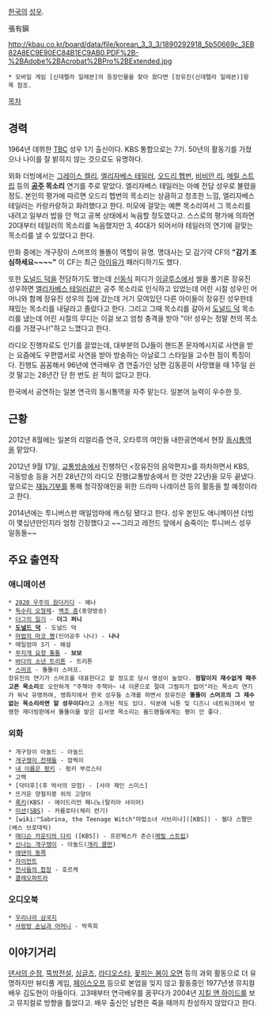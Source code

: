 [[한국]]의 [[성우]]. 

張有鎭

http://kbau.co.kr/board/data/file/korean_3_3_3/1890292918_5b50669c_3EB82A8EC9E90EC84B1EC9AB0.PDF%2B-%2BAdobe%2BAcrobat%2BPro%2BExtended.jpg

 * 모바일 게임 [신데렐라 일레븐]의 등장인물을 찾아 왔다면 [장유진(신데렐라 일레븐)]항목 참조.

[[목차]]
== 경력 ==
1964년 데뷔한 [[TBC]] 성우 1기 출신이다. KBS 통합으로는 7기. 50년의 활동기를 가졌으나 나이를 잘 밝히지 않는 것으로도 유명하다.

외화 더빙에서는 [[그레이스 켈리]], [[엘리자베스 테일러]], [[오드리 헵번]], [[비비안 리]], [[메릴 스트립]] 등의 '''[[공주]] 목소리''' 연기를 주로 맡았다. 엘리자베스 테일러는 아예 전담 성우로 불렸을 정도.
본인의 평가에 따르면 오드리 헵번의 목소리는 상큼하고 청초한 느낌, 엘리자베스 테일러는 카랑카랑하고 화려했다고 한다. 미모에 걸맞는 예쁜 목소리여서 그 목소리를 내려고 일부러 밥을 안 먹고 공복 상태에서 녹음할 정도였다고. 스스로의 평가에 의하면 20대부터 테일러의 목소리를 녹음했지만 3, 40대가 되어서야 테일러의 연기에 걸맞는 목소리를 낼 수 있었다고 한다.

만화 중에는 개구장이 스머프의 똘똘이 역할이 유명. 명대사는 모 감기약 CF의 '''"감기 조심하세요~~~~"''' 이 CF는 최근 [[아이유]]가 패러디하기도 했다.

또한 [[도널드 덕]]을 전담하기도 했는데 [[신동식]] 피디가 [[이글루스]]에서 썰을 풀기론 장유진 성우하면 [[엘리자베스 테일러]]같은 공주 목소리로 인식하고 있었는데 어린 시절 성우인 어머니와 함께 장유진 성우의 집에 갔는데 거기 모여있던 다른 아이들이 장유진 성우한테 재밌는 목소리를 내달라고 졸랐다고 한다. 그리고 그때 목소리를 갈아서 [[도널드 덕]] 목소리를 냈는데 어린 시절의 무디는 이걸 보고 엄청 충격을 받아 "아! 성우는 정말 천의 목소리를 가졌구나!"하고 느꼈다고 한다.

라디오 진행자로도 인기를 끌었는데, 대부분의 DJ들이 핸드폰 문자메시지로 사연을 받는 요즘에도 우편엽서로 사연을 받아 방송하는 아날로그 스타일을 고수한 점이 특징이다. 진행도 꼼꼼해서 96년에 연극배우 겸 연출가인 남편 김동훈이 사망했을 때 1주일 쉰 것 말고는 28년간 단 한 번도 쉰 적이 없다고 한다.

한국에서 공연하는 일본 연극의 동시통역을 자주 맡는다. 일본어 능력이 우수한 듯. 

== 근황 ==
2012년 8월에는 일본의 리얼리즘 연극, 오타루의 여인들 내한공연에서 현장 [[동시통역]]을 맡았다. 

2012년 9월 17일, [[교통방송]]에서 진행하던 <장유진의 음악편지>를 하차하면서 KBS, 극동방송 등을 거친 28년간의 라디오 진행(교통방송에서 한 것만 22년)을 모두 끝냈다. 앞으로는 [[재능기부]]를 통해 청각장애인을 위한 드라마 나레이션 등의 활동을 할 예정이라고 한다.

2014년에는 투니버스판 매일엄마에 캐스팅 됐다고 한다. 성우 본인도 애니메이션 더빙이 몇십년만인지라 엄청 긴장했다고 ~~그리고 레전드 앞에서 숨죽이는 투니버스 성우 일동들~~

== 주요 출연작 ==

=== 애니메이션 ===
 * [[2020 우주의 원더키디]] - 예나
 * [[독수리 오형제]]- [[백조 쥰]](동양방송)
 * [[더그의 일기]] - '''더그 퍼니'''
 * '''[[도널드 덕]]''' - 도널드 덕
 * [[마법의 마코 쨩]](인어공주 나나) - '''나나'''
 * 매일엄마 3기 - 해설
 * [[무지개 요정 통통]] - '''보보'''
 * [[바다의 소년 트리톤]] - 트리톤
 * [[스머프]] - 똘똘이 스머프.
 장유진의 연기가 스머프를 대표한다고 할 정도로 당시 명성이 높았다. '''정말이지 재수없게 패주고픈 목소리'''로 오만하게 "주책아 주책아~ 내 이론으로 절대 그럴리가 없어"라는 목소리 연기가 워낙 유명하여, 영화지에서 한국 성우들 소개를 하면서 장유진은 '''똘똘이 스머프의 그 재수없는 목소리라면 알 성우이다'''라고 소개된 적도 있다. 덕분에 닉툰 및 디즈니 네트워크에서 방영한 재더빙판에서 똘똘이를 맡은 김서영 목소리는 올드팬들에게는 평이 안 좋다.

=== 외화 ===
 * 개구장이 아놀드 - 아놀드 
 * [[개구쟁이 천재들]] - 깜찍이
 * [[내 이름은 펑키]] - 펑키 부르스터
 * 고백
 * [닥터후](후 박사의 모험) - [사라 제인 스미스]
 * 뜨거운 양철지붕 위의 고양이
 * [[록키]](KBS) - 에이드리언 페니노(탈리아 샤이어)
 * [[미션]]([[SBS]]) - 카를로타(체리 런기)
 * [wiki:"Sabrina, the Teenage Witch"마법소녀 사브리나]([KBS]) - 젤다 스펠만(베스 브로데릭)
 * [[매디슨 카운티의 다리]] ([KBS]) - 프란체스카 존슨([[메릴 스트립]])
 * [[신나는 개구쟁이]] - 아놀드([[개리 콜먼]])
 * [[에덴의 동쪽]]
 * [[자이언트]]
 * [[천사들의 합창]] - 호르케
 * [[클레오파트라]]


=== 오디오북 ===
 * [[우리나라 삼국지]]
 * [[사랑방 손님과 어머니]] - 박옥희

== 이야기거리 ==
[[댄서의 순정]], [[뚝방전설]], [[싱글즈]], [[라디오스타]], [[꽃피는 봄이 오면]] 등의 과외 활동으로 더 유명하지만 뷰티풀 게임, [[페이스오프]] 등으로 본업을 잊지 않고 활동중인 1977년생 뮤지컬 배우 김도현이 아들이다. 고3때부터 연극배우를 꿈꾸다가 2004년 [[지킬 앤 하이드]]를 보고 뮤지컬로 방향을 틀었다고. 배우 출신인 남편은 죽을 때까지 찬성하지 않았다고 한다.

